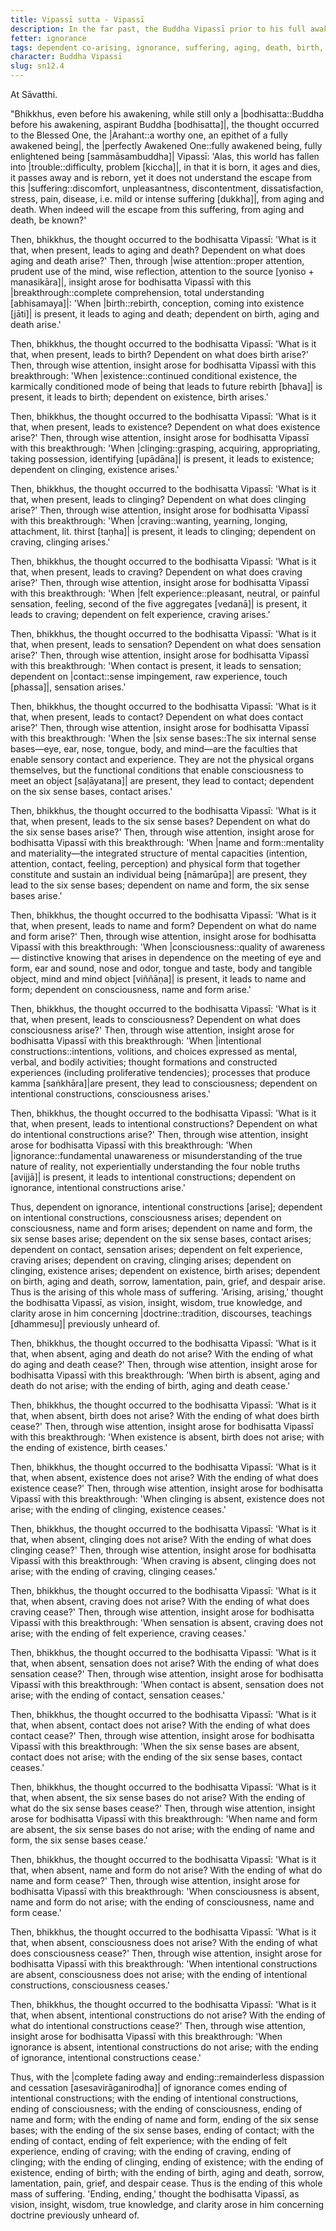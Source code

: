 ```yaml
---
title: Vipassī sutta - Vipassī
description: In the far past, the Buddha Vipassī prior to his full awakening reflects on how the world has fallen into trouble and discovers the escape from suffering through wise attention and insight into dependent co-arising.
fetter: ignorance
tags: dependent co-arising, ignorance, suffering, aging, death, birth, existence, clinging, craving, sensation, feeling, contact, six sense bases, name and form, consciousness, intentional constructions, sn, sn12-21, sn12
character: Buddha Vipassī
slug: sn12.4
---
```


At Sāvatthi.

"Bhikkhus, even before his awakening, while still only a |bodhisatta::Buddha before his awakening, aspirant Buddha [bodhisatta]|, the thought occurred to the Blessed One, the |Arahant::a worthy one, an epithet of a fully awakened being|, the |perfectly Awakened One::fully awakened being, fully enlightened being [sammāsambuddha]| Vipassī: 'Alas, this world has fallen into |trouble::difficulty, problem [kiccha]|, in that it is born, it ages and dies, it passes away and is reborn, yet it does not understand the escape from this |suffering::discomfort, unpleasantness, discontentment, dissatisfaction, stress, pain, disease, i.e. mild or intense suffering [dukkha]|, from aging and death. When indeed will the escape from this suffering, from aging and death, be known?'

Then, bhikkhus, the thought occurred to the bodhisatta Vipassī: 'What is it that, when present, leads to aging and death? Dependent on what does aging and death arise?' Then, through |wise attention::proper attention, prudent use of the mind, wise reflection, attention to the source [yoniso + manasikāra]|, insight arose for bodhisatta Vipassī with this |breakthrough::complete comprehension, total understanding [abhisamaya]|: 'When |birth::rebirth, conception, coming into existence [jāti]| is present, it leads to aging and death; dependent on birth, aging and death arise.'

Then, bhikkhus, the thought occurred to the bodhisatta Vipassī: 'What is it that, when present, leads to birth? Dependent on what does birth arise?' Then, through wise attention, insight arose for bodhisatta Vipassī with this breakthrough: 'When |existence::continued conditional existence, the karmically conditioned mode of being that leads to future rebirth [bhava]| is present, it leads to birth; dependent on existence, birth arises.'

Then, bhikkhus, the thought occurred to the bodhisatta Vipassī: 'What is it that, when present, leads to existence? Dependent on what does existence arise?' Then, through wise attention, insight arose for bodhisatta Vipassī with this breakthrough: 'When |clinging::grasping, acquiring, appropriating, taking possession, identifying [upādāna]| is present, it leads to existence; dependent on clinging, existence arises.'

Then, bhikkhus, the thought occurred to the bodhisatta Vipassī: 'What is it that, when present, leads to clinging? Dependent on what does clinging arise?' Then, through wise attention, insight arose for bodhisatta Vipassī with this breakthrough: 'When |craving::wanting, yearning, longing, attachment, lit. thirst [taṇha]| is present, it leads to clinging; dependent on craving, clinging arises.'

Then, bhikkhus, the thought occurred to the bodhisatta Vipassī: 'What is it that, when present, leads to craving? Dependent on what does craving arise?' Then, through wise attention, insight arose for bodhisatta Vipassī with this breakthrough: 'When |felt experience::pleasant, neutral, or painful sensation, feeling, second of the five aggregates [vedanā]| is present, it leads to craving; dependent on felt experience, craving arises.'

Then, bhikkhus, the thought occurred to the bodhisatta Vipassī: 'What is it that, when present, leads to sensation? Dependent on what does sensation arise?' Then, through wise attention, insight arose for bodhisatta Vipassī with this breakthrough: 'When contact is present, it leads to sensation; dependent on |contact::sense impingement, raw experience, touch [phassa]|, sensation arises.'

Then, bhikkhus, the thought occurred to the bodhisatta Vipassī: 'What is it that, when present, leads to contact? Dependent on what does contact arise?' Then, through wise attention, insight arose for bodhisatta Vipassī with this breakthrough: 'When the |six sense bases::The six internal sense bases—eye, ear, nose, tongue, body, and mind—are the faculties that enable sensory contact and experience. They are not the physical organs themselves, but the functional conditions that enable consciousness to meet an object [saḷāyatana]| are present, they lead to contact; dependent on the six sense bases, contact arises.'

Then, bhikkhus, the thought occurred to the bodhisatta Vipassī: 'What is it that, when present, leads to the six sense bases? Dependent on what do the six sense bases arise?' Then, through wise attention, insight arose for bodhisatta Vipassī with this breakthrough: 'When |name and form::mentality and materiality—the integrated structure of mental capacities (intention, attention, contact, feeling, perception) and physical form that together constitute and sustain an individual being [nāmarūpa]| are present, they lead to the six sense bases; dependent on name and form, the six sense bases arise.'

Then, bhikkhus, the thought occurred to the bodhisatta Vipassī: 'What is it that, when present, leads to name and form? Dependent on what do name and form arise?' Then, through wise attention, insight arose for bodhisatta Vipassī with this breakthrough: 'When |consciousness::quality of awareness — distinctive knowing that arises in dependence on the meeting of eye and form, ear and sound, nose and odor, tongue and taste, body and tangible object, mind and mind object [viññāṇa]| is present, it leads to name and form; dependent on consciousness, name and form arise.'

Then, bhikkhus, the thought occurred to the bodhisatta Vipassī: 'What is it that, when present, leads to consciousness? Dependent on what does consciousness arise?' Then, through wise attention, insight arose for bodhisatta Vipassī with this breakthrough: 'When |intentional constructions::intentions, volitions, and choices expressed as mental, verbal, and bodily activities; thought formations and constructed experiences (including proliferative tendencies); processes that produce kamma [saṅkhāra]|are present, they lead to consciousness; dependent on intentional constructions, consciousness arises.'

Then, bhikkhus, the thought occurred to the bodhisatta Vipassī: 'What is it that, when present, leads to intentional constructions? Dependent on what do intentional constructions arise?' Then, through wise attention, insight arose for bodhisatta Vipassī with this breakthrough: 'When |ignorance::fundamental unawareness or misunderstanding of the true nature of reality, not experientially understanding the four noble truths [avijjā]| is present, it leads to intentional constructions; dependent on ignorance, intentional constructions arise.'

Thus, dependent on ignorance, intentional constructions [arise]; dependent on intentional constructions, consciousness arises; dependent on consciousness, name and form arises; dependent on name and form, the six sense bases arise; dependent on the six sense bases, contact arises; dependent on contact, sensation arises; dependent on felt experience, craving arises; dependent on craving, clinging arises; dependent on clinging, existence arises; dependent on existence, birth arises; dependent on birth, aging and death, sorrow, lamentation, pain, grief, and despair arise. Thus is the arising of this whole mass of suffering. 'Arising, arising,' thought the bodhisatta Vipassī, as vision, insight, wisdom, true knowledge, and clarity arose in him concerning |doctrine::tradition, discourses, teachings [dhammesu]| previously unheard of.

Then, bhikkhus, the thought occurred to the bodhisatta Vipassī: 'What is it that, when absent, aging and death do not arise? With the ending of what do aging and death cease?' Then, through wise attention, insight arose for bodhisatta Vipassī with this breakthrough: 'When birth is absent, aging and death do not arise; with the ending of birth, aging and death cease.'

Then, bhikkhus, the thought occurred to the bodhisatta Vipassī: 'What is it that, when absent, birth does not arise? With the ending of what does birth cease?' Then, through wise attention, insight arose for bodhisatta Vipassī with this breakthrough: 'When existence is absent, birth does not arise; with the ending of existence, birth ceases.'

Then, bhikkhus, the thought occurred to the bodhisatta Vipassī: 'What is it that, when absent, existence does not arise? With the ending of what does existence cease?' Then, through wise attention, insight arose for bodhisatta Vipassī with this breakthrough: 'When clinging is absent, existence does not arise; with the ending of clinging, existence ceases.'

Then, bhikkhus, the thought occurred to the bodhisatta Vipassī: 'What is it that, when absent, clinging does not arise? With the ending of what does clinging cease?' Then, through wise attention, insight arose for bodhisatta Vipassī with this breakthrough: 'When craving is absent, clinging does not arise; with the ending of craving, clinging ceases.'

Then, bhikkhus, the thought occurred to the bodhisatta Vipassī: 'What is it that, when absent, craving does not arise? With the ending of what does craving cease?' Then, through wise attention, insight arose for bodhisatta Vipassī with this breakthrough: 'When sensation is absent, craving does not arise; with the ending of felt experience, craving ceases.'

Then, bhikkhus, the thought occurred to the bodhisatta Vipassī: 'What is it that, when absent, sensation does not arise? With the ending of what does sensation cease?' Then, through wise attention, insight arose for bodhisatta Vipassī with this breakthrough: 'When contact is absent, sensation does not arise; with the ending of contact, sensation ceases.'

Then, bhikkhus, the thought occurred to the bodhisatta Vipassī: 'What is it that, when absent, contact does not arise? With the ending of what does contact cease?' Then, through wise attention, insight arose for bodhisatta Vipassī with this breakthrough: 'When the six sense bases are absent, contact does not arise; with the ending of the six sense bases, contact ceases.'

Then, bhikkhus, the thought occurred to the bodhisatta Vipassī: 'What is it that, when absent, the six sense bases do not arise? With the ending of what do the six sense bases cease?' Then, through wise attention, insight arose for bodhisatta Vipassī with this breakthrough: 'When name and form are absent, the six sense bases do not arise; with the ending of name and form, the six sense bases cease.'

Then, bhikkhus, the thought occurred to the bodhisatta Vipassī: 'What is it that, when absent, name and form do not arise? With the ending of what do name and form cease?' Then, through wise attention, insight arose for bodhisatta Vipassī with this breakthrough: 'When consciousness is absent, name and form do not arise; with the ending of consciousness, name and form cease.'

Then, bhikkhus, the thought occurred to the bodhisatta Vipassī: 'What is it that, when absent, consciousness does not arise? With the ending of what does consciousness cease?' Then, through wise attention, insight arose for bodhisatta Vipassī with this breakthrough: 'When intentional constructions are absent, consciousness does not arise; with the ending of intentional constructions, consciousness ceases.'

Then, bhikkhus, the thought occurred to the bodhisatta Vipassī: 'What is it that, when absent, intentional constructions do not arise? With the ending of what do intentional constructions cease?' Then, through wise attention, insight arose for bodhisatta Vipassī with this breakthrough: 'When ignorance is absent, intentional constructions do not arise; with the ending of ignorance, intentional constructions cease.'

Thus, with the |complete fading away and ending::remainderless dispassion and cessation [asesavirāganirodha]| of ignorance comes ending of intentional constructions; with the ending of intentional constructions, ending of consciousness; with the ending of consciousness, ending of name and form; with the ending of name and form, ending of the six sense bases; with the ending of the six sense bases, ending of contact; with the ending of contact, ending of felt experience; with the ending of felt experience, ending of craving; with the ending of craving, ending of clinging; with the ending of clinging, ending of existence; with the ending of existence, ending of birth; with the ending of birth, aging and death, sorrow, lamentation, pain, grief, and despair cease. Thus is the ending of this whole mass of suffering. 'Ending, ending,' thought the bodhisatta Vipassī, as vision, insight, wisdom, true knowledge, and clarity arose in him concerning doctrine previously unheard of.